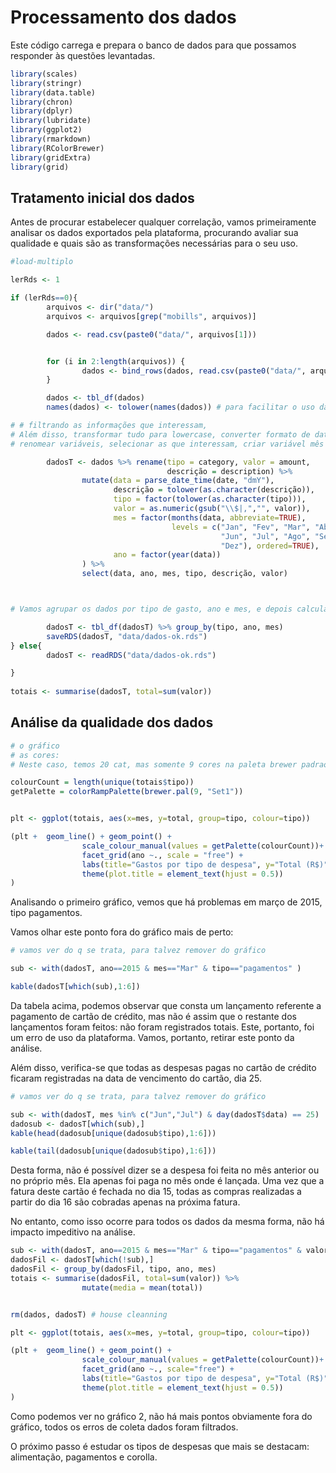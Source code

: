 # Processamento dos dados 

Este código carrega e prepara o banco de dados para que possamos responder às questões levantadas. 


```r

library(scales)
library(stringr)
library(data.table)
library(chron)
library(dplyr)
library(lubridate)
library(ggplot2)
library(rmarkdown)
library(RColorBrewer)
library(gridExtra)
library(grid)

```



## Tratamento inicial dos dados

Antes de procurar estabelecer qualquer correlação, vamos primeiramente analisar os dados exportados pela plataforma, procurando avaliar sua qualidade e quais são as transformações necessárias para o seu uso.

<!-- tratar inicial.csv com sed+grep para filtrar 2015 e 2016 -->
<!-- Pega a 1a linha, para cabeçalho -->
<!-- $ sed -n "1,5p" inicial.csv > newData.csv -->

<!-- filtra 2015 e 2016 -->
<!-- $ grep -E "^(,2015|,2016)" inicial.csv >> newData.csv -->


```r
#load-multiplo

lerRds <- 1

if (lerRds==0){
        arquivos <- dir("data/")
        arquivos <- arquivos[grep("mobills", arquivos)]

        dados <- read.csv(paste0("data/", arquivos[1]))


        for (i in 2:length(arquivos)) {
                dados <- bind_rows(dados, read.csv(paste0("data/", arquivos[i])))
        }

        dados <- tbl_df(dados)
        names(dados) <- tolower(names(dados)) # para facilitar o uso das vars

# # filtrando as informações que interessam,
# Além disso, transformar tudo para lowercase, converter formato de datas,
# renomear variáveis, selecionar as que interessam, criar variável mês

        dadosT <- dados %>% rename(tipo = category, valor = amount,
                                   descrição = description) %>%
                mutate(data = parse_date_time(date, "dmY"),
                       descrição = tolower(as.character(descrição)),
                       tipo = factor(tolower(as.character(tipo))),
                       valor = as.numeric(gsub("\\$|,","", valor)),
                       mes = factor(months(data, abbreviate=TRUE),
                                    levels = c("Jan", "Fev", "Mar", "Abr", "Mai",
                                               "Jun", "Jul", "Ago", "Set", "Out", "Nov",
                                               "Dez"), ordered=TRUE),
                       ano = factor(year(data))
                ) %>%
                select(data, ano, mes, tipo, descrição, valor)



# Vamos agrupar os dados por tipo de gasto, ano e mes, e depois calcular o total de gastos em cada categoria

        dadosT <- tbl_df(dadosT) %>% group_by(tipo, ano, mes)
        saveRDS(dadosT, "data/dados-ok.rds")
} else{
        dadosT <- readRDS("data/dados-ok.rds")

}
        
totais <- summarise(dadosT, total=sum(valor))

```


## Análise da qualidade dos dados

```r
# o gráfico
# as cores:
# Neste caso, temos 20 cat, mas somente 9 cores na paleta brewer padrao

colourCount = length(unique(totais$tipo))
getPalette = colorRampPalette(brewer.pal(9, "Set1"))


plt <- ggplot(totais, aes(x=mes, y=total, group=tipo, colour=tipo))

(plt +  geom_line() + geom_point() +
                scale_colour_manual(values = getPalette(colourCount))+
                facet_grid(ano ~., scale = "free") + 
                labs(title="Gastos por tipo de despesa", y="Total (R$)", x="Mês") + 
                theme(plot.title = element_text(hjust = 0.5)) 
)

```

Analisando o primeiro gráfico, vemos que há problemas em março de 2015, tipo pagamentos. 

Vamos olhar este ponto fora do gráfico mais de perto:


```r

# vamos ver do q se trata, para talvez remover do gráfico

sub <- with(dadosT, ano==2015 & mes=="Mar" & tipo=="pagamentos" )

kable(dadosT[which(sub),1:6])
```

Da tabela acima, podemos observar que consta um lançamento referente a pagamento de cartão de crédito, mas não é assim que o restante dos lançamentos foram feitos: não foram registrados totais. Este, portanto, foi um erro de uso da plataforma. Vamos, portanto, retirar este ponto da análise.

Além disso, verifica-se que todas as despesas pagas no cartão de crédito ficaram registradas na data de vencimento do cartão, dia 25. 

```r

# vamos ver do q se trata, para talvez remover do gráfico

sub <- with(dadosT, mes %in% c("Jun","Jul") & day(dadosT$data) == 25)
dadosub <- dadosT[which(sub),]
kable(head(dadosub[unique(dadosub$tipo),1:6]))

kable(tail(dadosub[unique(dadosub$tipo),1:6]))

```


Desta forma, não é possível dizer se a despesa foi feita no mês anterior ou no próprio mês. Ela apenas foi paga no mês onde é lançada. Uma vez que a fatura deste cartão é fechada no dia 15, todas as compras realizadas a partir do dia 16 são cobradas apenas na próxima fatura. 

No entanto, como isso ocorre para todos os dados da mesma forma, não há impacto impeditivo na análise.

```r

sub <- with(dadosT, ano==2015 & mes=="Mar" & tipo=="pagamentos" & valor > 4000)
dadosFil <- dadosT[which(!sub),]
dadosFil <- group_by(dadosFil, tipo, ano, mes)
totais <- summarise(dadosFil, total=sum(valor)) %>%
                mutate(media = mean(total))


rm(dados, dadosT) # house cleanning

```



```r
plt <- ggplot(totais, aes(x=mes, y=total, group=tipo, colour=tipo))

(plt +  geom_line() + geom_point() +
                scale_colour_manual(values = getPalette(colourCount))+
                facet_grid(ano ~., scale="free") + 
                labs(title="Gastos por tipo de despesa", y="Total (R$)", x="Mês") + 
                theme(plot.title = element_text(hjust = 0.5)) 
)

```

Como podemos ver no gráfico 2, não há mais pontos obviamente fora do gráfico, todos os erros de coleta dados foram filtrados. 

O próximo passo é estudar os tipos de despesas que mais se destacam: alimentação, pagamentos e corolla.


